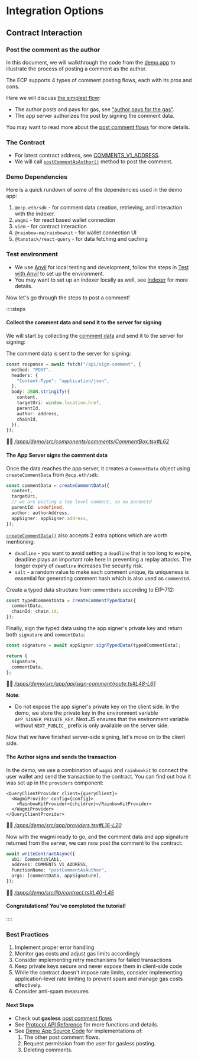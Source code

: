 # Integration Options

## Contract Interaction

### Post the comment as the author

In this document, we will walkthrough the code from the [demo app](https://github.com/ecp-eth/comments-monorepo/tree/main/apps/demo) to illustrate the process of posting a comment as the author.

The ECP supports 4 types of comment posting flows, each with its pros and cons.

Here we will discuss [the simplest flow](/post-comment-flows#1-author-pays-gas):

- The author posts and pays for gas, see ["author pays for the gas"](/post-comment-flows#1-author-pays-gas).
- The app server authorizes the post by signing the comment data.

You may want to read more about the [post comment flows](/post-comment-flows) for more details.

### The Contract

- For latest contract address, see [COMMENTS_V1_ADDRESS](/sdk-reference/defaultExports/variables/COMMENTS_V1_ADDRESS).
- We will call [`postCommentAsAuthor()`](/protocol-reference/CommentsV1#postcommentasauthorstruct-commentsv1commentdata-commentdata-bytes-appsignature-external) method to post the comment.

### Demo Dependencies

Here is a quick rundown of some of the dependencies used in the demo app:

1. `@ecp.eth/sdk` - for comment data creation, retrieving, and interaction with the indexer.
1. `wagmi` - for react based wallet connection
1. `viem` - for contract interaction
1. `@rainbow-me/rainbowkit` - for wallet connection UI
1. `@tanstack/react-query` - for data fetching and caching

### Test environment

- We use [Anvil](https://book.getfoundry.sh/anvil/) for local testing and development, follow the steps in [Test with Anvil](/test-with-anvil) to set up the environment.
- You may want to set up an indexer locally as well, see [Indexer](/indexer-reference/) for more details.

Now let's go through the steps to post a comment!

::::steps

#### Collect the comment data and send it to the server for signing

We will start by collecting the [comment data](/comment-data-props) and send it to the server for signing:

The comment data is sent to the server for signing:

```typescript
const response = await fetch("/api/sign-comment", {
  method: "POST",
  headers: {
    "Content-Type": "application/json",
  },
  body: JSON.stringify({
    content,
    targetUri: window.location.href,
    parentId,
    author: address,
    chainId,
  }),
});
```

🧑‍💻 _[/apps/demo/src/components/comments/CommentBox.tsx#L62](https://github.com/ecp-eth/comments-monorepo/blob/094bcde2bca079bd7451c6571f26c5687b2ad128/apps/demo/src/components/comments/CommentBox.tsx#L62)_

#### The App Server signs the comment data

Once the data reaches the app server, it creates a `CommentData` object using `createCommentData` from `@ecp.eth/sdk`:

```typescript
const commentData = createCommentData({
  content,
  targetUri,
  // we are posting a top level comment, so no parentId
  parentId: undefined,
  author: authorAddress,
  appSigner: appSigner.address,
});
```

[`createCommentData()`](/sdk-reference/defaultExports/functions/createCommentData) also accepts 2 extra options which are worth mentioning:

- `deadline` - you want to avoid setting a `deadline` that is too long to expire, deadline plays an important role here in preventing a replay attacks. The longer expiry of `deadline` increases the security risk.
- `salt` - a random value to make each comment unique, its uniqueness is essential for generating comment hash which is also used as `commentId`.

Create a typed data structure from `commentData` according to EIP-712:

```typescript
const typedCommentData = createCommentTypedData({
  commentData,
  chainId: chain.id,
});
```

Finally, sign the typed data using the app signer's private key and return both `signature` and `commentData`:

```typescript
const signature = await appSigner.signTypedData(typedCommentData);

return {
  signature,
  commentData,
};
```

🧑‍💻 _[/apps/demo/src/app/api/sign-comment/route.ts#L48-L61](https://github.com/ecp-eth/comments-monorepo/blob/094bcde2bca079bd7451c6571f26c5687b2ad128/apps/demo/src/app/api/sign-comment/route.ts#L48-L61)_

**Note**:

- Do not expose the app signer's private key on the client side.
  In the demo, we store the private key in the environment variable `APP_SIGNER_PRIVATE_KEY`.
  Next.JS ensures that the environment variable without `NEXT_PUBLIC_` prefix is only available on the server side.

Now that we have finished server-side signing, let's move on to the client side.

#### The Author signs and sends the transaction

In the demo, we use a combination of `wagmi` and `rainbowkit` to connect the user wallet and send the transaction to the contract.
You can find out how it was set up in the `providers` component:

```tsx
<QueryClientProvider client={queryClient}>
  <WagmiProvider config={config}>
    <RainbowKitProvider>{children}</RainbowKitProvider>
  </WagmiProvider>
</QueryClientProvider>
```

🧑‍💻 _[/apps/demo/src/app/providers.tsx#L16-L20](https://github.com/ecp-eth/comments-monorepo/blob/094bcde2bca079bd7451c6571f26c5687b2ad128/apps/demo/src/app/providers.tsx#L16-L20)_

Now with the wagmi ready to go, and the comment data and app signature returned from the server, we can now post the comment to the contract:

```typescript
await writeContractAsync({
  abi: CommentsV1Abi,
  address: COMMENTS_V1_ADDRESS,
  functionName: "postCommentAsAuthor",
  args: [commentData, appSignature],
});
```

🧑‍💻 _[/apps/demo/src/lib/contract.ts#L40-L45](https://github.com/ecp-eth/comments-monorepo/blob/094bcde2bca079bd7451c6571f26c5687b2ad128/apps/demo/src/lib/contract.ts#L40-L45)_

#### Congratulations! You've completed the tutorial!

::::

### Best Practices

1. Implement proper error handling
1. Monitor gas costs and adjust gas limits accordingly
1. Consider implementing retry mechanisms for failed transactions
1. Keep private keys secure and never expose them in client-side code
1. While the contract doesn't impose rate limits, consider implementing application-level rate limiting to prevent spam and manage gas costs effectively.
1. Consider anti-spam measures

#### Next Steps

- Check out **gasless** [post comment flows](/post-comment-flows)
- See [Protocol API Reference](/protocol-reference/CommentsV1) for more functions and details.
- See [Demo App Source Code](https://github.com/ecp-eth/comments-monorepo/tree/main/apps/demo) for implementations of:
  1. The other post comment flows.
  2. Request permission from the user for gasless posting.
  3. Deleting comments.
